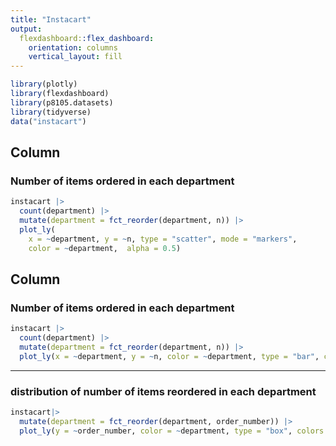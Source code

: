 ```yaml
---
title: "Instacart"
output: 
  flexdashboard::flex_dashboard:
    orientation: columns
    vertical_layout: fill
---
```


```r
library(plotly)
library(flexdashboard)
library(p8105.datasets)
library(tidyverse)
data("instacart")
```

Column {data-width=650}
-----------------------------------------------------------------------


### Number of items ordered in each department
```r
instacart |> 
  count(department) |> 
  mutate(department = fct_reorder(department, n)) |> 
  plot_ly(
    x = ~department, y = ~n, type = "scatter", mode = "markers",
    color = ~department,  alpha = 0.5)
```

Column {data-width=350}
-----------------------------------------------------------------------

### Number of items ordered in each department

```r
instacart |> 
  count(department) |> 
  mutate(department = fct_reorder(department, n)) |> 
  plot_ly(x = ~department, y = ~n, color = ~department, type = "bar", colors = "viridis")

```

-----------------------------------------------------------------------
### distribution of number of items reordered in each department

```r
instacart|>
  mutate(department = fct_reorder(department, order_number)) |> 
  plot_ly(y = ~order_number, color = ~department, type = "box", colors = "viridis")
```

